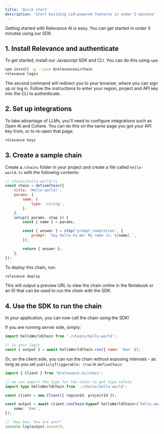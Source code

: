 ```yaml
---
title: 'Quick start'
description: 'Start building LLM-powered features in under 5 minutes'
---
```


Getting started with Relevance AI is easy. You can get started in under 5 minutes using our SDK.

## 1. Install Relevance and authenticate

To get started, install our Javascript SDK and CLI. You can do this using `npm`:

```bash
npm install -g --save @relevanceai/chain
relevance login
```

The second command will redirect you to your browser, where you can sign up or log in. Follow the instructions to enter your region, project and API key into the CLI to authenticate.

## 2. Set up integrations

To take advantage of LLMs, you'll need to configure integrations such as Open AI and Cohere. You can do this on the same page you got your API key from, or to re-open that page:

```bash
relevance keys
```

## 3. Create a sample chain

Create a `/chains` folder in your project and create a file called `hello-world.ts` with the following contents:

```js
// chains/hello-world.ts
const chain = defineChain({
    title: 'Hello world!',
    params: {
        name: {
            type: 'string',
        },
    },
    setup({ params, step }) {
        const { name } = params;

        const { answer } = step('prompt_completion', {
            prompt: `Say hello to me! My name is: ${name}.`,
        });

        return { answer };
    },
});
```

To deploy this chain, run:

```bash
relevance deploy
```

This will output a preview URL to view the chain online in the Notebook or an ID that can be used to run the chain with the SDK.

## 4. Use the SDK to run the chain

In your application, you can now call the chain using the SDK!

If you are running server side, simply:

```js
import helloWorldChain from './chains/hello-world';

// in your logic
const { output } = await helloWorldChain.run({ name: 'Dan' });
```

Or, on the client side, you can run the chain without exposing internals - as long as you set `publiclyTriggerable: true` in `defineChain`.

```ts
import { Client } from '@relevance-ai/chain';

// we can import the type for the chain to get type safety
import type helloWorldChain from './chains/hello-world';

const client = new Client({ regionId, projectId });

const output = await client.runChain<typeof helloWorldChain>('hello-world', {
    name: 'Dan',
});

// "Hey Dan, how are you?"
console.log(output.answer);
```
